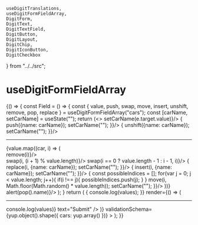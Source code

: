     useDigitTranslations,
    useDigitFormFieldArray,
    DigitForm,
    DigitText,
    DigitTextField,
    DigitButton,
    DigitLayout,
    DigitChip,
    DigitIconButton,
    DigitCheckbox
} from "../../src";


# useDigitFormFieldArray

<Meta title="Hooks/useDigitFormFieldArray"/>

<Preview>
    <Story name="Standard">
        {() => {
            const Field = () => {
                const { value, push, swap, move, insert, unshift, remove, pop, replace } = useDigitFormFieldArray("cars");
                const [carName, setCarName] = useState("");
                return (<>
                    <DigitLayout.Row justifyContent="flex-start">
                        <DigitTextField outlined upperLabel="Car name" value={carName} onChange={e => setCarName(e.target.value)}/>
                        <DigitButton raised primary disabled={carName.length === 0} text={"Push"} onClick={() => {
                            push({name: carName});
                            setCarName("");
                        }}/>
                        <DigitButton raised primary disabled={carName.length === 0} text={"Unshift"} onClick={() => {
                            unshift({name: carName});
                            setCarName("");
                        }}/>
                    </DigitLayout.Row>
                    <hr/>
                    {value.map((car, i) => (
                        <DigitLayout.Row justifyContent="flex-start">
                            <div style={{width: "150px"}}><DigitChip key={car.name} label={car.name} onDelete={() => remove(i)}/></div>
                            <DigitIconButton icon={ArrowDownwardIcon} onClick={() => swap(i, (i + 1) % value.length)}/>
                            <DigitIconButton icon={ArrowUpwardIcon} onClick={() => swap(i == 0 ? value.length - 1 : i - 1, i)}/>
                            <DigitButton disabled={carName === ""} text="Replace here" onClick={() => {
                                replace(i, {name: carName});
                                setCarName("");
                            }}/>
                            <DigitButton disabled={carName === ""} text="Insert before this" onClick={() => {
                                insert(i, {name: carName});
                                setCarName("");
                            }}/>
                            <DigitButton disabled={value.length <= 1} text="Move to random" onClick={() => {
                                const possibleIndices = [];
                                for(var j = 0; j < value.length; j++){
                                    if(i !== j){
                                        possibleIndices.push(j);
                                    }
                                }
                                move(i, Math.floor(Math.random() * value.length));
                                setCarName("");
                            }}/>
                        </DigitLayout.Row>
                    ))}
                    <DigitButton raised secondary disabled={value.length === 0} text="Pop" onClick={() => alert(pop().name)}/>
                </>);
            }
            return (
                <DigitForm initialValues={{cars: [{name: "Ferrari"}, {name: "Ford"}, {name: "Volvo"}]}} 
                           onSubmit={(values) => {
                               console.log(values);
                           }}
                           render={() => (
                               <DigitLayout.Column justifyContent="flex-start">
                                    <Field />
                                    <hr/>
                                    <DigitButton submit onSubmit={(values) => console.log(values)} text="Submit" />
                               </DigitLayout.Column>
                           )}
                           validationSchema={yup.object().shape({
                               cars: yup.array()
                           })}
                           >
                </DigitForm>
            );
        }}
    </Story>
</Preview>

<Props of={useDigitTranslations} />